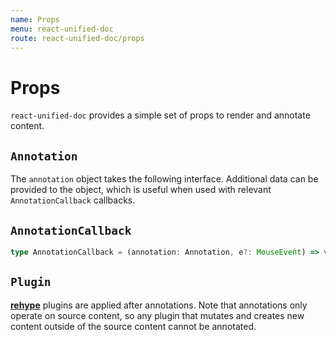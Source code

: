 ```yaml
---
name: Props
menu: react-unified-doc
route: react-unified-doc/props
---
```




# Props

`react-unified-doc` provides a simple set of props to render and annotate content.

<Props of={ComponentProps} />

## `Annotation`

The `annotation` object takes the following interface. Additional data can be provided to the object, which is useful when used with relevant `AnnotationCallback` callbacks.

<Props of={AnnotationInterface} />

## `AnnotationCallback`

```ts
type AnnotationCallback = (annotation: Annotation, e?: MouseEvent) => void;
```

## `Plugin`

[**rehype**][rehype] plugins are applied after annotations. Note that annotations only operate on source content, so any plugin that mutates and creates new content outside of the source content cannot be annotated.

<!-- Definitions -->

[rehype]: https://github.com/rehypejs
